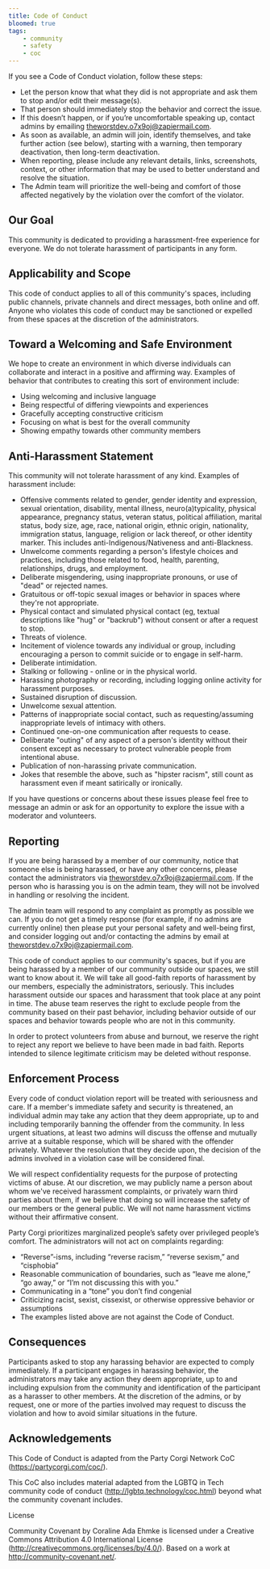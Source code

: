 ```yaml
---
title: Code of Conduct
bloomed: true
tags:
    - community
    - safety
    - coc
---
```


If you see a Code of Conduct violation, follow these steps:

* Let the person know that what they did is not appropriate and ask them to stop and/or edit their message(s).
* That person should immediately stop the behavior and correct the issue.
* If this doesn’t happen, or if you’re uncomfortable speaking up, contact admins by emailing [theworstdev.o7x9oj@zapiermail.com](mailto:theworstdev.o7x9oj@zapiermail.com).
* As soon as available, an admin will join, identify themselves, and take further action (see below), starting with a warning, then temporary deactivation, then long-term deactivation.
* When reporting, please include any relevant details, links, screenshots, context, or other information that may be used to better understand and resolve the situation.
* The Admin team will prioritize the well-being and comfort of those affected negatively by the violation over the comfort of the violator.

## Our Goal

This community is dedicated to providing a harassment-free experience for everyone. We do not tolerate harassment of participants in any form.

## Applicability and Scope

This code of conduct applies to all of this community's spaces, including public channels, private channels and direct messages, both online and off. Anyone who violates this code of conduct may be sanctioned or expelled from these spaces at the discretion of the administrators.

## Toward a Welcoming and Safe Environment

We hope to create an environment in which diverse individuals can collaborate and interact in a positive and affirming way. Examples of behavior that contributes to creating this sort of environment include:

* Using welcoming and inclusive language
* Being respectful of differing viewpoints and experiences
* Gracefully accepting constructive criticism
* Focusing on what is best for the overall community
* Showing empathy towards other community members

## Anti-Harassment Statement

This community will not tolerate harassment of any kind. Examples of harassment include:

* Offensive comments related to gender, gender identity and expression, sexual orientation, disability, mental illness, neuro(a)typicality, physical appearance, pregnancy status, veteran status, political affiliation, marital status, body size, age, race, national origin, ethnic origin, nationality, immigration status, language, religion or lack thereof, or other identity marker. This includes anti-Indigenous/Nativeness and anti-Blackness.
* Unwelcome comments regarding a person's lifestyle choices and practices, including those related to food, health, parenting, relationships, drugs, and employment.
* Deliberate misgendering, using inappropriate pronouns, or use of "dead" or rejected names.
* Gratuitous or off-topic sexual images or behavior in spaces where they're not appropriate.
* Physical contact and simulated physical contact (eg, textual descriptions like "hug" or "backrub") without consent or after a request to stop.
* Threats of violence.
* Incitement of violence towards any individual or group, including encouraging a person to commit suicide or to engage in self-harm.
* Deliberate intimidation.
* Stalking or following - online or in the physical world.
* Harassing photography or recording, including logging online activity for harassment purposes.
* Sustained disruption of discussion.
* Unwelcome sexual attention.
* Patterns of inappropriate social contact, such as requesting/assuming inappropriate levels of intimacy with others.
* Continued one-on-one communication after requests to cease.
* Deliberate "outing" of any aspect of a person's identity without their consent except as necessary to protect vulnerable people from intentional abuse.
* Publication of non-harassing private communication.
* Jokes that resemble the above, such as "hipster racism", still count as harassment even if meant satirically or ironically.

If you have questions or concerns about these issues please feel free to message an admin or ask for an opportunity to explore the issue with a moderator and volunteers.

## Reporting

If you are being harassed by a member of our community, notice that someone else is being harassed, or have any other concerns, please contact the administrators via [theworstdev.o7x9oj@zapiermail.com](mailto:theworstdev.o7x9oj@zapiermail.com). If the person who is harassing you is on the admin team, they will not be involved in handling or resolving the incident.

The admin team will respond to any complaint as promptly as possible we can. If you do not get a timely response (for example, if no admins are currently online) then please put your personal safety and well-being first, and consider logging out and/or contacting the admins by email at [theworstdev.o7x9oj@zapiermail.com](mailto:theworstdev.o7x9oj@zapiermail.com).

This code of conduct applies to our community's spaces, but if you are being harassed by a member of our community outside our spaces, we still want to know about it. We will take all good-faith reports of harassment by our members, especially the administrators, seriously. This includes harassment outside our spaces and harassment that took place at any point in time. The abuse team reserves the right to exclude people from the community based on their past behavior, including behavior outside of our spaces and behavior towards people who are not in this community.

In order to protect volunteers from abuse and burnout, we reserve the right to reject any report we believe to have been made in bad faith. Reports intended to silence legitimate criticism may be deleted without response.

## Enforcement Process

Every code of conduct violation report will be treated with seriousness and care. If a member's immediate safety and security is threatened, an individual admin may take any action that they deem appropriate, up to and including temporarily banning the offender from the community. In less urgent situations, at least two admins will discuss the offense and mutually arrive at a suitable response, which will be shared with the offender privately. Whatever the resolution that they decide upon, the decision of the admins involved in a violation case will be considered final.

We will respect confidentiality requests for the purpose of protecting victims of abuse. At our discretion, we may publicly name a person about whom we've received harassment complaints, or privately warn third parties about them, if we believe that doing so will increase the safety of our members or the general public. We will not name harassment victims without their affirmative consent.

Party Corgi prioritizes marginalized people’s safety over privileged people’s comfort. The administrators will not act on complaints regarding:

* “Reverse”-isms, including “reverse racism,” “reverse sexism,” and “cisphobia”
* Reasonable communication of boundaries, such as “leave me alone,” “go away,” or “I’m not discussing this with you.”
* Communicating in a “tone” you don’t find congenial
* Criticizing racist, sexist, cissexist, or otherwise oppressive behavior or assumptions
* The examples listed above are not against the Code of Conduct.

## Consequences

Participants asked to stop any harassing behavior are expected to comply immediately. If a participant engages in harassing behavior, the administrators may take any action they deem appropriate, up to and including expulsion from the community and identification of the participant as a harasser to other members. At the discretion of the admins, or by request, one or more of the parties involved may request to discuss the violation and how to avoid similar situations in the future.

## Acknowledgements

This Code of Conduct is adapted from the Party Corgi Network CoC (https://partycorgi.com/coc/).

This CoC also includes material adapted from the LGBTQ in Tech community code of conduct (http://lgbtq.technology/coc.html) beyond what the community covenant includes.

License 

Community Covenant by Coraline Ada Ehmke is licensed under a Creative Commons Attribution 4.0 International License (http://creativecommons.org/licenses/by/4.0/). Based on a work at http://community-covenant.net/.